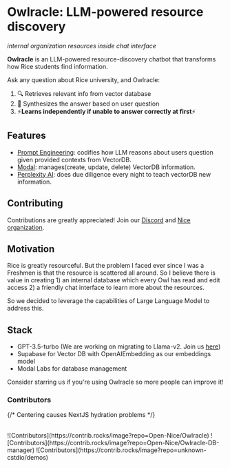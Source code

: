 # Owlracle: LLM-powered resource discovery
*internal organization resources inside chat interface*

<b>Owlracle</b> is an LLM-powered resource-discovery chatbot that transforms how Rice students find information.

Ask any question about Rice university, and Owlracle:
1. 🔍 Retrieves relevant info from vector database
2. 📝 Synthesizes the answer based on user question
3. ⚡**Learns independently if unable to answer correctly at first**⚡

## Features
* [Prompt Engineering](https://github.com/Open-Nice/Owlracle/blob/main/app/api/chat/route.ts): codifies how LLM reasons about users question given provided contexts from VectorDB.
* [Modal](https://github.com/Open-Nice/Owlracle-DB-manager/blob/main/event_scrape.py): manages(create, update, delete) VectorDB information.
* [Perplexity AI](https://github.com/Open-Nice/Owlracle-DB-manager): does due diligence every night to teach vectorDB new information.

## Contributing

Contributions are greatly appreciated! Join our [Discord](https://discord.com/invite/WSBbXqPh) and [Nice organization](https://github.com/Open-Nice/Owlracle).

## Motivation

Rice is greatly resourceful. But the problem I faced ever since I was a Freshmen is that the resource is scattered all around. So I believe there is value in creating 1) an internal database which every Owl has read and edit access 2) a friendly chat interface to learn more about the resources.

So we decided to leverage the capabilities of Large Language Model to address this.

## Stack
- GPT-3.5-turbo (We are working on migrating to Llama-v2. Join us [here](https://github.com/Open-Nice/Owlracle-llama2.c))
- Supabase for Vector DB with OpenAIEmbedding as our embeddings model
- Modal Labs for database management

Consider starring us if you're using Owlracle so more people can improve it!

### Contributors
{/* Centering causes NextJS hydration problems */}

<br/>
![Contributors](https://contrib.rocks/image?repo=Open-Nice/Owlracle)
![Contributors](https://contrib.rocks/image?repo=Open-Nice/Owlracle-DB-manager)
![Contributors](https://contrib.rocks/image?repo=unknown-cstdio/demos)
<br/>
